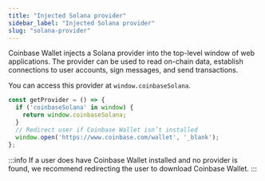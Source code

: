 ```yaml
---
title: "Injected Solana provider"
sidebar_label: "Injected Solana provider"
slug: "solana-provider"
---
```



Coinbase Wallet injects a Solana provider into the top-level window of web applications.
The provider can be used to read on-chain data, establish connections to user accounts, sign messages, and send transactions.

You can access this provider at `window.coinbaseSolana`.
```javascript
const getProvider = () => {
  if ('coinbaseSolana' in window) {
    return window.coinbaseSolana;
  }
  // Redirect user if Coinbase Wallet isn’t installed
  window.open('https://www.coinbase.com/wallet', '_blank');
};
```

:::info
If a user does have Coinbase Wallet installed and no provider is found, we recommend redirecting the user to download Coinbase Wallet.
:::

<FeedbackWidget />
